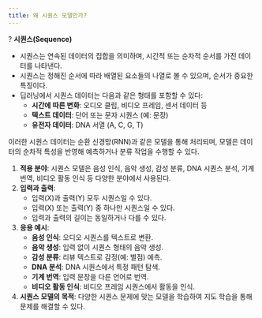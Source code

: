 ```yaml
---
title: 왜 시퀀스 모델인가?
---
```

?
**시퀀스(Sequence)**

- 시퀀스는 연속된 데이터의 집합을 의미하며, 시간적 또는 순차적 순서를 가진 데이터를 나타낸다.
- 시퀀스는 정해진 순서에 따라 배열된 요소들의 나열로 볼 수 있으며, 순서가 중요한 특징이다.
- 딥러닝에서 시퀀스 데이터는 다음과 같은 형태를 포함할 수 있다:
    - **시간에 따른 변화**: 오디오 클립, 비디오 프레임, 센서 데이터 등
    - **텍스트 데이터**: 단어 또는 문자 시퀀스 (예: 문장)
    - **유전자 데이터**: DNA 서열 (A, C, G, T)

이러한 시퀀스 데이터는 순환 신경망(RNN)과 같은 모델을 통해 처리되며, 모델은 데이터의 순차적 특성을 반영해 예측하거나 분류 작업을 수행할 수 있다.

1. **적용 분야**: 시퀀스 모델은 음성 인식, 음악 생성, 감성 분류, DNA 시퀀스 분석, 기계 번역, 비디오 활동 인식 등 다양한 분야에서 사용된다.
2. **입력과 출력**:
    - 입력(X)과 출력(Y) 모두 시퀀스일 수 있다.
    - 입력(X) 또는 출력(Y) 중 하나만 시퀀스일 수 있다.
    - 입력과 출력의 길이는 동일하거나 다를 수 있다.
3. **응용 예시**:
    - **음성 인식**: 오디오 시퀀스를 텍스트로 변환.
    - **음악 생성**: 입력 없이 시퀀스 형태의 음악 생성.
    - **감성 분류**: 리뷰 텍스트로 감정(예: 별점) 예측.
    - **DNA 분석**: DNA 시퀀스에서 특정 패턴 탐색.
    - **기계 번역**: 입력 문장을 다른 언어로 번역.
    - **비디오 활동 인식**: 비디오 프레임 시퀀스에서 활동을 인식.
4. **시퀀스 모델의 목적**: 다양한 시퀀스 문제에 맞는 모델을 학습하여 지도 학습을 통해 문제를 해결할 수 있다.